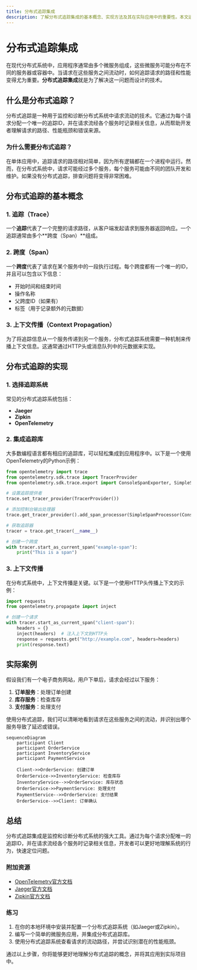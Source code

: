 ```yaml
---
title: 分布式追踪集成
description: 了解分布式追踪集成的基本概念、实现方法及其在实际应用中的重要性。本文适合初学者，包含代码示例和实际案例。
---
```


# 分布式追踪集成

在现代分布式系统中，应用程序通常由多个微服务组成，这些微服务可能分布在不同的服务器或容器中。当请求在这些服务之间流动时，如何追踪请求的路径和性能变得尤为重要。**分布式追踪集成**就是为了解决这一问题而设计的技术。

## 什么是分布式追踪？

分布式追踪是一种用于监控和诊断分布式系统中请求流动的技术。它通过为每个请求分配一个唯一的追踪ID，并在请求流经各个服务时记录相关信息，从而帮助开发者理解请求的路径、性能瓶颈和错误来源。

### 为什么需要分布式追踪？

在单体应用中，追踪请求的路径相对简单，因为所有逻辑都在一个进程中运行。然而，在分布式系统中，请求可能经过多个服务，每个服务可能由不同的团队开发和维护。如果没有分布式追踪，排查问题将变得非常困难。

## 分布式追踪的基本概念

### 1. 追踪（Trace）

一个**追踪**代表了一个完整的请求路径，从客户端发起请求到服务器返回响应。一个追踪通常由多个**跨度（Span）**组成。

### 2. 跨度（Span）

一个**跨度**代表了请求在某个服务中的一段执行过程。每个跨度都有一个唯一的ID，并且可以包含以下信息：
- 开始时间和结束时间
- 操作名称
- 父跨度ID（如果有）
- 标签（用于记录额外的元数据）

### 3. 上下文传播（Context Propagation）

为了将追踪信息从一个服务传递到另一个服务，分布式追踪系统需要一种机制来传播上下文信息。这通常通过HTTP头或消息队列中的元数据来实现。

## 分布式追踪的实现

### 1. 选择追踪系统

常见的分布式追踪系统包括：
- **Jaeger**
- **Zipkin**
- **OpenTelemetry**

### 2. 集成追踪库

大多数编程语言都有相应的追踪库，可以轻松集成到应用程序中。以下是一个使用OpenTelemetry的Python示例：

```python
from opentelemetry import trace
from opentelemetry.sdk.trace import TracerProvider
from opentelemetry.sdk.trace.export import ConsoleSpanExporter, SimpleSpanProcessor

# 设置追踪提供者
trace.set_tracer_provider(TracerProvider())

# 添加控制台输出处理器
trace.get_tracer_provider().add_span_processor(SimpleSpanProcessor(ConsoleSpanExporter()))

# 获取追踪器
tracer = trace.get_tracer(__name__)

# 创建一个跨度
with tracer.start_as_current_span("example-span"):
    print("This is a span")
```

### 3. 上下文传播

在分布式系统中，上下文传播是关键。以下是一个使用HTTP头传播上下文的示例：

```python
import requests
from opentelemetry.propagate import inject

# 创建一个请求
with tracer.start_as_current_span("client-span"):
    headers = {}
    inject(headers)  # 注入上下文到HTTP头
    response = requests.get("http://example.com", headers=headers)
    print(response.text)
```

## 实际案例

假设我们有一个电子商务网站，用户下单后，请求会经过以下服务：
1. **订单服务**：处理订单创建
2. **库存服务**：检查库存
3. **支付服务**：处理支付

使用分布式追踪，我们可以清晰地看到请求在这些服务之间的流动，并识别出哪个服务导致了延迟或错误。

```mermaid
sequenceDiagram
    participant Client
    participant OrderService
    participant InventoryService
    participant PaymentService

    Client->>OrderService: 创建订单
    OrderService->>InventoryService: 检查库存
    InventoryService-->>OrderService: 库存状态
    OrderService->>PaymentService: 处理支付
    PaymentService-->>OrderService: 支付结果
    OrderService-->>Client: 订单确认
```

## 总结

分布式追踪集成是监控和诊断分布式系统的强大工具。通过为每个请求分配唯一的追踪ID，并在请求流经各个服务时记录相关信息，开发者可以更好地理解系统的行为，快速定位问题。

### 附加资源

- [OpenTelemetry官方文档](https://opentelemetry.io/docs/)
- [Jaeger官方文档](https://www.jaegertracing.io/docs/)
- [Zipkin官方文档](https://zipkin.io/)

### 练习

1. 在你的本地环境中安装并配置一个分布式追踪系统（如Jaeger或Zipkin）。
2. 编写一个简单的微服务应用，并集成分布式追踪库。
3. 使用分布式追踪系统查看请求的流动路径，并尝试识别潜在的性能瓶颈。

通过以上步骤，你将能够更好地理解分布式追踪的概念，并将其应用到实际项目中。